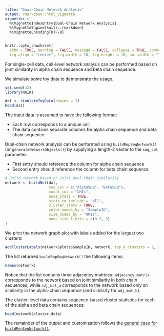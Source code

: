 ---
title: "Dual-Chain Network Analysis"
output: rmarkdown::html_vignette
vignette: >
  %\VignetteIndexEntry{Dual-Chain Network Analysis}
  %\VignetteEngine{knitr::rmarkdown}
  %\VignetteEncoding{UTF-8}
---

```{r setup, include=FALSE}
knitr::opts_chunk$set(
  echo = TRUE, warning = FALSE, message = FALSE, collapse = TRUE, comment = "#>", 
  fig.align = "center", fig.width = 10, fig.height = 10, out.width = "100%")
```

For single-cell data, cell-level network analysis can be performed based on joint similarity in alpha chain sequence and beta chain sequence.

We simulate some toy data to demonstrate the usage.

```{r}
set.seed(42)
library(NAIR)

dat <- simulateToyData(chains = 2)
head(dat)
```

The input data is assumed to have the following format:

* Each row corresponds to a unique cell
* The data contains separate columns for alpha chain sequence and beta chain sequence

Dual-chain network analysis can be performed using `buildRepSeqNetwork()` (or `generateNetworkObjects()`) by supplying a length-2 vector to the `seq_col` parameter:

* First entry should reference the column for alpha chain sequence
* Second entry should reference the column for beta chain sequence

```{r}
# Build network based on joint dual-chain similarity
network <- buildNet(dat, 
                    seq_col = c("AlphaSeq", "BetaSeq"),
                    count_col = "UMIs",
                    node_stats = TRUE, 
                    stats_to_include = "all",
                    cluster_stats = TRUE, 
                    color_nodes_by = "SampleID",
                    size_nodes_by = "UMIs",
                    node_size_limits = c(0.5, 3)
)
```

We print the network graph plot with labels added for the largest two clusters:

```{r}
addClusterLabels(network$plots$SampleID, network, top_n_clusters = 2, size = 8)
```

The list returned `buildRepSeqNetwork()` the following items:

```{r}
names(network)
```

Notice that the list contains three adjacency matrices: `adjacency_matrix` corresponds to the network based on joint similarity in both chain sequences, while `adj_mat_a` corresponds to the network based only on similarity in the alpha-chain sequence (and similarly for `adj_mat_b`). 


The cluster-level data contains sequence-based cluster statistics for each of the alpha and beta chain sequences:

```{r}
head(network$cluster_data)
```


The remainder of the output and customization follows the [general case for  `buildRepSeqNetwork()`](buildRepSeqNetwork.html).